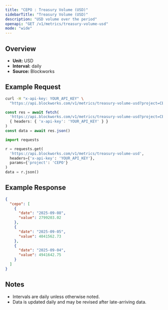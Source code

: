 ```yaml
---
title: "CEPO : Treasury Volume (USD)"
sidebarTitle: "Treasury Volume (USD)"
description: "USD volume over the period"
openapi: "GET /v1/metrics/treasury-volume-usd"
mode: "wide"
---
```


## Overview

- **Unit:** USD
- **Interval:** daily
- **Source:** Blockworks

## Example Request

<CodeGroup>

```bash cURL
curl -H "x-api-key: YOUR_API_KEY" \
  "https://api.blockworks.com/v1/metrics/treasury-volume-usd?project=CEPO"
```

```typescript TypeScript
const res = await fetch(
  'https://api.blockworks.com/v1/metrics/treasury-volume-usd?project=CEPO',
  { headers: { 'x-api-key': 'YOUR_API_KEY' } }
)
const data = await res.json()
```

```python Python
import requests

r = requests.get(
  'https://api.blockworks.com/v1/metrics/treasury-volume-usd',
  headers={'x-api-key': 'YOUR_API_KEY'},
  params={'project': 'CEPO'}
)
data = r.json()
```

</CodeGroup>

## Example Response

```json
{
  "cepo": [
    {
      "date": "2025-09-08",
      "value": 2799203.02
    },
    {
      "date": "2025-09-05",
      "value": 4041562.73
    },
    {
      "date": "2025-09-04",
      "value": 4941642.75
    }
  ]
}
```

## Notes
- Intervals are daily unless otherwise noted.
- Data is updated daily and may be revised after late-arriving data.
